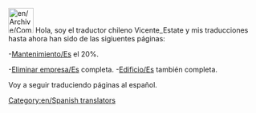 [[File:en/Archive/Community/Users/Chile.jpeg|50px]] Hola, soy el traductor chileno Vicente_Estate y mis traducciones hasta ahora han sido de las sigiuentes páginas:

-[[es/Manual/Mantenimiento|Mantenimiento/Es]] el 20%.

-[[es/Archive/Manual/Eliminar empresa|Eliminar empresa/Es]] completa.
-[[es/Archive/Manual/Edificio|Edificio/Es]] también completa.

Voy a seguir traduciendo páginas al español.

[[Category:en/Spanish translators]]